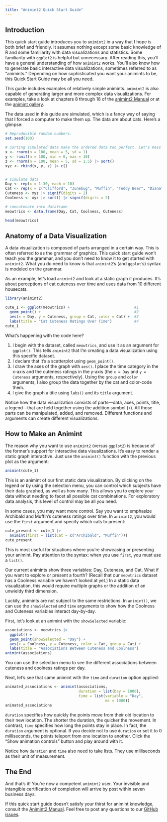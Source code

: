 ```yaml
---
title: "Animint2 Quick Start Guide"
---
```



## Introduction

This quick start guide introduces you to `animint2` in a way that I hope is both brief and friendly. It assumes nothing except some basic knowledge of R and some familiarity with data visualizations and statistics. Some familiarity with `ggplot2` is helpful but unnecessary. After reading this, you'll have a general understanding of how `animint2` works. You'll also know how to generate basic interactive data visualizations, sometimes referred to as "animints." Depending on how sophisticated you want your animints to be, this Quick Start Guide may be all you need.

This guide includes examples of relatively simple animints. `animint2` is also capable of generating larger and more complex data visualizations. For examples, take a look at chapters 8 through 18 of the [animint2 Manual](https://rcdata.nau.edu/genomic-ml/animint2-manual/Ch00-preface.html) or at the [animint gallery](https://rcdata.nau.edu/genomic-ml/animint-gallery/).

The data used in this guide are simulated, which is a fancy way of saying that I forced a computer to make them up. The data are about cats. Here's a glimpse:

```r
# Reproducible random numbers.
set.seed(100)

# Sorting simulated data make the ordered data too perfect. Let's mess it up.
x <- rnorm(n = 100, mean = 5, sd = 1)
y <- runif(n = 100, min = 0, max = 10)
z <- rnorm(n = 100, mean = 5, sd = 1.5) |> sort()
xyz <- rbind(x, y, z) |> c()


# simulate data
Day <- rep(x = 1:30, each = 10)
Cat <- rep(x = c("Clifford", "Junebug", "Muffin", "Teddy Bear", "Diana", "Bello", "Jellybean", "Archibald", "Saturday", "Wilbur"), times = 30)
Cuteness <- xyz |> signif(digits = 2)
Coolness <- xyz |> sort() |> signif(digits = 2)

# concatenate into dataframe
meowtrics <- data.frame(Day, Cat, Coolness, Cuteness)
```

```r
head(meowtrics)
```

## Anatomy of a Data Visualization

A data visualization is composed of parts arranged in a certain way. This is often referred to as the grammar of graphics. This quick start guide won't teach you the grammar, and you don't need to know it to get started with `animint2`. What you do need to know is that `animint2`'s (and `ggplot`'s) syntax is modeled on the grammar.

As an example, let's load `animint2` and look at a static graph it produces. It's about perceptions of cat cuteness over time and uses data from 10 different housecats.

```r
library(animint2)

cute_1 <- ggplot(meowtrics) +                             #1
  geom_point() +                                          #2
  aes(x = Day, y = Cuteness, group = Cat, color = Cat) +  #3
  labs(title = "Cat Cuteness Ratings Over Time")          #4
cute_1
```

What's happening with the code here?

<ol class="annotated">
	<li><span class="explanation">I begin with the dataset, called `meowtrics`, and use it as an argument for `ggplot()`. This tells `animint2` that I'm creating a data visualization using this specific dataset.</span>
	<li><span class="explanation">I declare that it's a scatterplot using `geom_point()`.</span>
	<li><span class="explanation">I draw the axes of the graph with `aes()`. I place the time category in the x-axis and the cuteness ratings in the y-axis (the `x = Day` and `y = Cuteness` arguments, respectively). Using the `group` and `color` arguments, I also group the data together by the cat and color-code them.</span>
	<li><span class="explanation">I give the graph a title using `labs()` and its `title` argument.</span>
</ol> <!-- Why use HTML instead of Markdown's syntax for ordered lists? I need to control the appearance of this specific ordered list. With Markdown, it's impossible. If you can figure out a way to do that, feel free to change the syntax. :> -->

Notice how the data visualization consists of parts---data, axes, points, title, a legend---that are held together using the addition symbol (`+`). All those parts can be manipulated, added, and removed. Different functions and arguments can create different visualizations. 


## How to Make an Animint

The reason why you want to use `animint2` (versus `ggplot2`) is because of the former's support for interactive data visualizations. It's easy to render a static graph interactive. Just use the `animint()` function with the previous plot as the argument:

```r
animint(cute_1)
```

This is an animint of our first static data visualization. By clicking on the legend or by using the selection menu, you can control which subjects have their data graphed, as well as how many. This allows you to explore your data without needing to facet all possible cat combinations. For exploratory data analysis, this level of control may be all you need.

In some cases, you may want more control. Say you want to emphasize Archibald and Muffin's cuteness ratings over time. In `animint2`, you would use the `first` argument and specify which cats to present:

```r
cute_present <- cute_1 |> 
  animint(first = list(Cat = c("Archibald", "Muffin")))
cute_present
```

This is most useful for situations where you're showcasing or presenting your animint. Pay attention to the syntax: when you use `first`, you must use a `list()`.

Our current animints show three variables: Day, Cuteness, and Cat. What if you want to explore or present a fourth? (Recall that our `meowtrics` dataset has a Coolness variable we haven't looked at yet.) In a static data visualization, this would require multiple graphs or the addition of an unwieldy third dimension.

Luckily, animints are not subject to the same restrictions. In `animint()`, we can use the `showSelected` and `time` arguments to show how the Coolness and Cuteness variables interact day-by-day.

First, let's look at an animint with the `showSelected` variable:

```r
associations <- meowtrics |>
  ggplot() +
  geom_point(showSelected = "Day") +
  aes(x = Coolness, y = Cuteness, color = Cat, group = Cat) +
  labs(title = "Associations Between Cuteness and Coolness")
animint(associations)
```

You can use the selection menu to see the different associations between cuteness and coolness ratings per day.

Next, let's see that same animint with the `time` and `duration` option applied:

```r
animated_associations <- animint(associations, 
                                 duration = list(Day = 1000),
                                 time = list(variable = "Day", 
                                             ms = 1000))
animated_associations
```

`duration` specifies how quickly the points move from their old location to their new location. The shorter the duration, the quicker the movement. In contrast, `time` specifies how long the points stay in place. In fact, the `duration` argument is optional. If you decide not to use `duration` or set it to 0 milliseconds, the points teleport from one location to another. Click the "Show animation controls" button and play around with it.

Notice how `duration` and `time` also need to take lists. They use milliseconds as their unit of measurement.


## The End

And that's it! You're now a competent `animint2` user. Your invisible and intangible certification of completion will arrive by post within seven business days.

If this quick start guide doesn't satisfy your thirst for animint knowledge, consult the [Animint2 Manual](https://rcdata.nau.edu/genomic-ml/animint2-manual/Ch00-preface.html). Feel free to post any questions to our [GitHub issues](https://github.com/animint/animint2/issues).